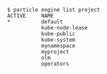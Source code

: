 ```console
$ particle engine list project
ACTIVE     NAME
*          default
           kube-node-lease
           kube-public
           kube-system
           mynamespace
           myproject
           olm
           operators
 ```